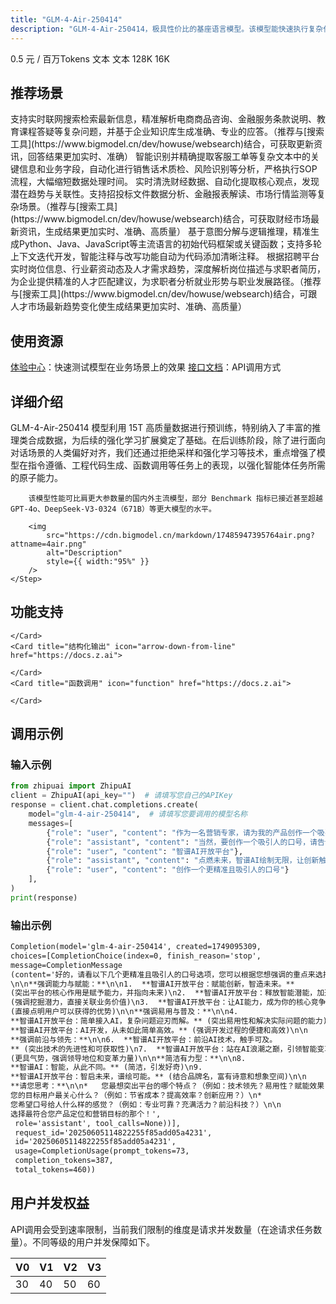 ```yaml
---
title: "GLM-4-Air-250414"
description: "GLM-4-Air-250414，极具性价比的基座语言模型。该模型能快速执行复杂任务，在工具调用、联网搜索、代码等智能体任务上的能力得到大大加强。"
---
```


<CardGroup cols={3}>
  <Card title="价格" icon="circle-dollar" href="https://docs.z.ai">
    0.5 元 / 百万Tokens
  </Card>
  <Card title="输入模态" icon="arrow-down-right" href="https://docs.z.ai">
    文本
  </Card>
  <Card title="输出模态" icon="arrow-down-left" href="https://docs.z.ai">
    文本
  </Card>
  <Card title="上下文窗口" icon="arrow-down-arrow-up" iconType="regular" href="https://docs.z.ai">
    128K
  </Card>
  <Card title="最大输出Tokens" icon="maximize" iconType="regular" href="https://docs.z.ai">
    16K
  </Card>
</CardGroup>

## <Icon icon="stars" iconType="solid" color="#3890ff" size={28} />   推荐场景

<AccordionGroup>
    <Accordion title="智能问答助手" icon="robot">
        支持实时联网搜索检索最新信息，精准解析电商商品咨询、金融服务条款说明、教育课程答疑等复杂问题，并基于企业知识库生成准确、专业的应答。（推荐与[搜索工具](https://www.bigmodel.cn/dev/howuse/websearch)结合，可获取更新资讯，回答结果更加实时、准确）
    </Accordion>
    <Accordion title="智能质检" icon="file-doc">
        智能识别并精确提取客服工单等复杂文本中的关键信息和业务字段，自动化进行销售话术质检、风险识别等分析，严格执行SOP流程，大幅缩短数据处理时间。
    </Accordion>
    <Accordion title="财经数据分析" icon="chart-mixed-up-circle-dollar">
        实时清洗财经数据、自动化提取核心观点，发现潜在趋势与关联性。支持招投标文件数据分析、金融报表解读、市场行情监测等复杂场景。（推荐与[搜索工具](https://www.bigmodel.cn/dev/howuse/websearch)结合，可获取财经市场最新资讯，生成结果更加实时、准确、高质量）
    </Accordion>
    <Accordion title="代码生成" icon="code">
        基于意图分解与逻辑推理，精准生成Python、Java、JavaScript等主流语言的初始代码框架或关键函数；支持多轮上下文迭代开发，智能注释与改写功能自动为代码添加清晰注释。
    </Accordion>
    <Accordion title="求职招聘分析" icon="poll-people">
        根据招聘平台实时岗位信息、行业薪资动态及人才需求趋势，深度解析岗位描述与求职者简历，为企业提供精准的人才匹配建议，为求职者分析就业形势与职业发展路径。（推荐与[搜索工具](https://www.bigmodel.cn/dev/howuse/websearch)结合，可跟人才市场最新趋势变化使生成结果更加实时、准确、高质量）
    </Accordion>
</AccordionGroup>

## <Icon icon="bars-sort" iconType="solid" color="#3890ff" size={28} />   使用资源

[体验中心](https://bigmodel.cn/trialcenter/modeltrial/text?modelCode=glm-4-air-250414)：快速测试模型在业务场景上的效果
[接口文档](https://bigmodel.cn/dev/api/normal-model/glm-4)：API调用方式

## <Icon icon="arrow-down-from-line" iconType="solid" color="#3890ff" size={28} />   详细介绍

<Steps>
    <Step icon="star">
        GLM-4-Air-250414 模型利用 15T 高质量数据进行预训练，特别纳入了丰富的推理类合成数据，为后续的强化学习扩展奠定了基础。在后训练阶段，除了进行面向对话场景的人类偏好对齐，我们还通过拒绝采样和强化学习等技术，重点增强了模型在指令遵循、工程代码生成、函数调用等任务上的表现，以强化智能体任务所需的原子能力。

        该模型性能可比肩更大参数量的国内外主流模型，部分 Benchmark 指标已接近甚至超越 GPT-4o、DeepSeek-V3-0324（671B）等更大模型的水平。

        <img
            src="https://cdn.bigmodel.cn/markdown/17485947395764air.png?attname=4air.png"
            alt="Description"
            style={{ width:"95%" }}
        />
    </Step>
</Steps>

## <Icon icon="arrow-down-big-small" iconType="solid" color="#3890ff" size={28} />   功能支持

<CardGroup cols={3}>
    <Card title="流式输出" icon="arrow-down-from-dotted-line" href="https://docs.z.ai">

    </Card>
    <Card title="结构化输出" icon="arrow-down-from-line" href="https://docs.z.ai">

    </Card>
    <Card title="函数调用" icon="function" href="https://docs.z.ai">

    </Card>
</CardGroup>

## <Icon icon="rectangle-code" iconType="solid" color="#3890ff" size={28} />   调用示例

### 输入示例

```python
from zhipuai import ZhipuAI
client = ZhipuAI(api_key="")  # 请填写您自己的APIKey
response = client.chat.completions.create(
    model="glm-4-air-250414",  # 请填写您要调用的模型名称
    messages=[
        {"role": "user", "content": "作为一名营销专家，请为我的产品创作一个吸引人的口号"},
        {"role": "assistant", "content": "当然，要创作一个吸引人的口号，请告诉我一些关于您产品的信息"},
        {"role": "user", "content": "智谱AI开放平台"},
        {"role": "assistant", "content": "点燃未来，智谱AI绘制无限，让创新触手可及！"},
        {"role": "user", "content": "创作一个更精准且吸引人的口号"}
    ],
)
print(response)
```

### 输出示例

```markdown
Completion(model='glm-4-air-250414', created=1749095309, 
choices=[CompletionChoice(index=0, finish_reason='stop', 
message=CompletionMessage
(content='好的，请看以下几个更精准且吸引人的口号选项，您可以根据您想强调的重点来选择：
\n\n**强调能力与赋能：**\n\n1.  **智谱AI开放平台：赋能创新，智造未来。** 
(突出平台的核心作用是赋予能力，并指向未来)\n2.  **智谱AI开放平台：释放智能潜能，加速业务增长。** 
(强调挖掘潜力，直接关联业务价值)\n3.  **智谱AI开放平台：让AI能力，成为你的核心竞争力。** 
(直接点明用户可以获得的优势)\n\n**强调易用与普及：**\n\n4.  
**智谱AI开放平台：简单接入AI，复杂问题迎刃而解。** (突出易用性和解决实际问题的能力)\n5.  
**智谱AI开放平台：AI开发，从未如此简单高效。** (强调开发过程的便捷和高效)\n\n
**强调前沿与领先：**\n\n6.  **智谱AI开放平台：前沿AI技术，触手可及。
** (突出技术的先进性和可获取性)\n7.  **智谱AI开放平台：站在AI浪潮之巅，引领智能变革。** 
(更具气势，强调领导地位和变革力量)\n\n**简洁有力型：**\n\n8.  
**智谱AI：智能，从此不同。** (简洁，引发好奇)\n9.  
**智谱AI开放平台：智启未来，谱绘可能。** (结合品牌名，富有诗意和想象空间)\n\n
**请您思考：**\n\n*   您最想突出平台的哪个特点？（例如：技术领先？易用性？赋能效果？）\n*   
您的目标用户最关心什么？（例如：节省成本？提高效率？创新应用？）\n*   
您希望口号给人什么样的感觉？（例如：专业可靠？充满活力？前沿科技？）\n\n
选择最符合您产品定位和营销目标的那个！',
 role='assistant', tool_calls=None))], 
 request_id='20250605114822255f85add05a4231', 
 id='20250605114822255f85add05a4231', 
 usage=CompletionUsage(prompt_tokens=73, 
 completion_tokens=387, 
 total_tokens=460))
```

## <Icon icon="square-user" iconType="solid" color="#3890ff" size={28} />   用户并发权益

API调用会受到速率限制，当前我们限制的维度是请求并发数量（在途请求任务数量）。不同等级的用户并发保障如下。

| V0 | V1 | V2 | V3 |
| --- | --- | --- | --- |
| 30 | 40 | 50 | 60 |